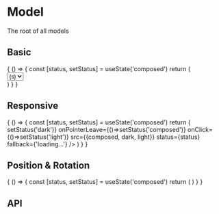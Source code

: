 


<Meta title="Model" component={Model}/>

# Model

The root of all models

## Basic

<Preview>
  <Story name="Basic">
    {
      () => {
        const [status, setStatus] = useState('composed')
        return (
          <div style={{ display: 'flex', flexDirection: 'row', alignItems: 'center' }}>
            <Canvas style={{ flexGrow: 1, height:'100vh'}}>
              <Model src={{composed, dark, light}} status={status} fallback={'loading...'} />
            </Canvas>
            <select value={status} onChange={v => setStatus(v.currentTarget.value)}>
              {
                ['composed', 'dark', 'light'].map(s => (
                  <option value={s}>{s}</option>
                ))
              }
            </select>
          </div>
        )
      }
    }
  </Story>
</Preview>

## Responsive

<Preview>
  <Story name="Responsive">
    {
      () => {
        const [status, setStatus] = useState('composed')
        return (
          <Canvas style={{ display: 'flex', height:'100vh'}}>
            <Model
              onPointerOver={()=>setStatus('dark')}
              onPointerLeave={()=>setStatus('composed')}
              onClick={()=>setStatus('light')}
              src={{composed, dark, light}}
              status={status}
              fallback={'loading...'}
            />
          </Canvas>
        )
      }
    }
  </Story>
</Preview>

## Position & Rotation

<Preview>
  <Story name="Position & Rotation">
    {
      () => {
        const [status, setStatus] = useState('composed')
        return (
          <Canvas style={{ display: 'flex', height:'100vh'}}>
            <Model
              position={new Vector3(0,3,0)}
              src={composed}
              fallback={'loading...'}
            />
            <Model
              position={new Vector3(0,0,0)}
              rotation={new Euler(0, 0, 90 * Math.PI / 180)}
              src={dark}
              fallback={'loading...'}
            />
            <Model
              position={new Vector3(0,-3,0)}
              rotation={new Euler(180 * Math.PI / 180, 0, 0)}
              src={light}
              fallback={'loading...'}
            />
          </Canvas>
        )
      }
    }
  </Story>
</Preview>

## API

<Props of={Model}/>
